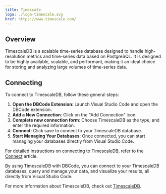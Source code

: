 ```yaml
---
title: Timescale
logo: ./logo-timescale.svg
href: https://www.timescale.com/
---
```


## Overview

TimescaleDB is a scalable time-series database designed to handle high-resolution metrics and time-series data based on PostgreSQL. It is designed to be highly available, scalable, and performant, making it an ideal choice for storing and analyzing large volumes of time-series data.

## Connecting

To connect to TimescaleDB, follow these general steps:

1. **Open the DBCode Extension**: Launch Visual Studio Code and open the DBCode extension.
2. **Add a New Connection**: Click on the "Add Connection" icon.
3. **Complete new connection form**: Choose TimescaleDB as the type, and enter the required information.
4. **Connect**: Click save to connect to your TimescaleDB database.
5. **Start Managing Your Databases**: Once connected, you can start managing your databases directly from Visual Studio Code.

For detailed instructions on connecting to TimescaleDB, refer to the [Connect](/docs/get-started/connect) article.

By using TimescaleDB with DBCode, you can connect to your TimescaleDB databases, query and manage your data, and visualize your results, all directly from Visual Studio Code.

For more information about TimescaleDB, check out <a href="https://www.timescale.com/" target="_blank">TimescaleDB</a>.